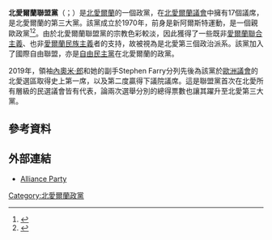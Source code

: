 {{NoteTA
|G1=PoliticiansUK
|G2=UK Places
|G3=People
|G4=Country
}}
{{Infobox Political Party
|country =英國
|name = 北愛爾蘭聯盟黨
|name_native =Alliance Party of Northern Ireland
|logo = Alliance Party of Northern Ireland logo.svg
|leader = 
|leader1_title = 主席
|leader1_name =  [[內奧米·郎|內奧米·郎]]
|leader2_title = 副黨魁
|leader2_name = {{le|Stephen Farry}}
|foundation = 1970年
|headquarters = [[英國|英國]][[北愛爾蘭|北愛爾蘭]]
|ideology = [[自由主義|自由主義]]<br />[[親歐洲主義|親歐洲主義]]
|position = [[中間派|中間派]]
|international = [[國際自由聯盟|國際自由聯盟]]
|colours = [[黃色|黃色]]
|website = 
|colorcode ={{Party meta/color/北愛爾蘭聯盟黨}}
|seats1_title = [[英國下議院|英國下議院]]<br />北愛爾蘭議席
|seats1 = {{Composition bar|1|18|{{Party meta/color/北愛爾蘭聯盟黨}}}}
|seats2_title = [[英國上議院|英國上議院]]
|seats2 =  {{Composition bar|0|786|{{Party meta/color/北愛爾蘭聯盟黨}}}}
|seats4_title = [[北愛爾蘭議會|北愛爾蘭議會]]
|seats4 = {{Composition bar|17|90|{{Party meta/color/北愛爾蘭聯盟黨}}}}
|seats5_title = [[北愛爾蘭行政區劃|北愛爾蘭地方議會]]
|seats5 = {{Composition bar|53|462|{{Party meta/color/北愛爾蘭聯盟黨}}}}
}}
'''北愛爾蘭聯盟黨'''（{{lang-en|Alliance Party of Northern Ireland，缩寫為:APNI}}；{{Lang-ga|Páirtí Comhghuaillíochta Thuaisceart Éireann}}）是[[北愛爾蘭|北愛爾蘭]]的一個政黨，在[[北愛爾蘭議會|北愛爾蘭議會]]中擁有17個議席，是北愛爾蘭的第三大黨。該黨成立於1970年，前身是新阿爾斯特運動，是一個親歐政黨<ref>{{cite web |url=http://news.bbc.co.uk/2/hi/events/northern_ireland/parties/70610.stm |title=Parties | Northern Ireland Political Parties |publisher=BBC News |date=1998-10-14 |accessdate=2015-08-27 |archive-date=2015-09-12 |archive-url=https://web.archive.org/web/20150912125627/http://news.bbc.co.uk/2/hi/events/northern_ireland/parties/70610.stm |dead-url=no }}</ref><ref>{{cite web |author=Wolfram Nordsieck |url=http://www.parties-and-elections.eu/nireland.html |title=Parties and Elections in Europe |publisher=Parties-and-elections.eu |date= |accessdate=2015-08-27 |archive-date=2015-12-29 |archive-url=https://web.archive.org/web/20151229194809/http://www.parties-and-elections.eu/nireland.html |dead-url=yes }}</ref>。由於北愛爾蘭聯盟黨的宗教色彩較淡，因此獲得了一些既非[[愛爾蘭聯合主義|愛爾蘭聯合主義]]、也非[[愛爾蘭民族主義|愛爾蘭民族主義]]者的支持，故被視為是北愛第三個政治派系。該黨加入了國際自由聯盟，亦是[[自由民主黨_(英國)|自由民主黨]]在北愛爾蘭的政黨。

2019年，領袖[[內奧米·郎|內奧米·郎]]和她的副手Stephen Farry分列先後為該黨於[[歐洲議會|歐洲議會]]的北愛選區取得史上第一席，以及第二度贏得下議院議席。這是聯盟黨首次在北愛所有層級的民選議會皆有代表，論兩次選舉分別的總得票數也讓其躍升至北愛第三大黨。

==參考資料==
{{Reflist}}

== 外部連結 ==
* [http://www.allianceparty.org/ Alliance Party] {{Wayback|url=http://www.allianceparty.org/ |date=20220313033759 }}
{{英国政党}}
[[Category:北愛爾蘭政黨|Category:北愛爾蘭政黨]]